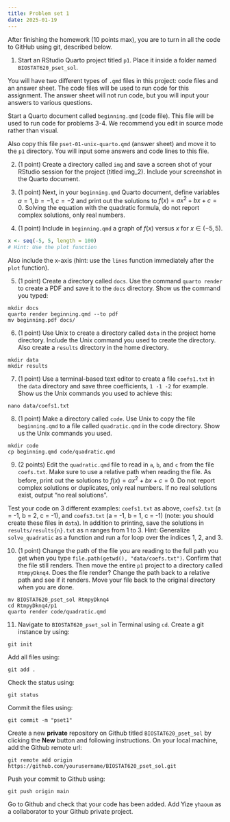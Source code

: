 ```yaml
---
title: Problem set 1 
date: 2025-01-19
---
```


After finishing the homework (10 points max), you are to turn in all the code to GitHub using git, described below.

1.  Start an RStudio Quarto project titled `p1`. Place it inside a folder named `BIOSTAT620_pset_sol`.

You will have two different types of `.qmd` files in this project: code files and an answer sheet. The code files will be used to run code for this assignment. The answer sheet will not run code, but you will input your answers to various questions.

Start a Quarto document called `beginning.qmd` (code file). This file will be used to run code for problems 3-4. We recommend you edit in source mode rather than visual.

Also copy this file `pset-01-unix-quarto.qmd` (answer sheet) and move it to the `p1` directory. You will input some answers and code lines to this file.

2.  (1 point) Create a directory called `img` and save a screen shot of your RStudio session for the project (titled img_2). Include your screenshot in the Quarto document.

3.  (1 point) Next, in your `beginning.qmd` Quarto document, define variables $a=1, b=-1, c=-2$ and print out the solutions to $f(x) = ax^2+bx+c=0$. Solving the equation with the quadratic formula, do not report complex solutions, only real numbers.

4.  (1 point) Include in `beginning.qmd` a graph of $f(x)$ versus $x$ for $x \in (-5,5)$.

```r
x <- seq(-5, 5, length = 100)
# Hint: Use the plot function
```

Also include the x-axis (hint: use the `lines` function immediately after the `plot` function).

5.  (1 point) Create a directory called `docs`. Use the command `quarto render` to create a PDF and save it to the `docs` directory. Show us the command you typed:

```         
mkdir docs
quarto render beginning.qmd --to pdf
mv beginning.pdf docs/
```

6.  (1 point) Use Unix to create a directory called `data` in the project home directory. Include the Unix command you used to create the directory. Also create a `results` directory in the home directory.

```         
mkdir data
mkdir results
```

7.  (1 point) Use a terminal-based text editor to create a file `coefs1.txt` in the `data` directory and save three coefficients, `1 -1 -2` for example. Show us the Unix commands you used to achieve this:

```         
nano data/coefs1.txt
```

8.  (1 point) Make a directory called `code`. Use Unix to copy the file `beginning.qmd` to a file called `quadratic.qmd` in the code directory. Show us the Unix commands you used.

```         
mkdir code
cp beginning.qmd code/quadratic.qmd
```

9.  (2 points) Edit the `quadratic.qmd` file to read in `a`, `b`, and `c` from the file `coefs.txt`. Make sure to use a relative path when reading the file. As before, print out the solutions to $f(x) = ax^2+bx+c=0$. Do not report complex solutions or duplicates, only real numbers. If no real solutions exist, output "no real solutions".

Test your code on 3 different examples: `coefs1.txt` as above, `coefs2.txt` (a = -1, b = 2, c = -1), and `coefs3.txt` (a = -1, b = 1, c = -1) (note: you should create these files in `data`). In addition to printing, save the solutions in `results/results{n}.txt` as n ranges from 1 to 3. Hint: Generalize `solve_quadratic` as a function and run a for loop over the indices 1, 2, and 3.

10. (1 point) Change the path of the file you are reading to the full path you get when you type `file.path(getwd(), "data/coefs.txt")`. Confirm that the file still renders. Then move the entire `p1` project to a directory called `RtmpyDknq4`. Does the file render? Change the path back to a relative path and see if it renders. Move your file back to the original directory when you are done.

```         
mv BIOSTAT620_pset_sol RtmpyDknq4
cd RtmpyDknq4/p1
quarto render code/quadratic.qmd
```

11. Navigate to `BIOSTAT620_pset_sol` in Terminal using `cd`. Create a git instance by using:

```         
git init
```

Add all files using:

```         
git add .
```

Check the status using:

```         
git status
```

Commit the files using:

```         
git commit -m "pset1"
```

Create a new **private** repository on Github titled `BIOSTAT620_pset_sol` by clicking the **New** button and following instructions. On your local machine, add the Github remote url:

```         
git remote add origin https://github.com/yourusername/BIOSTAT620_pset_sol.git
```

Push your commit to Github using:

```         
git push origin main
```

Go to Github and check that your code has been added. Add Yize `yhaoum` as a collaborator to your Github private project.
